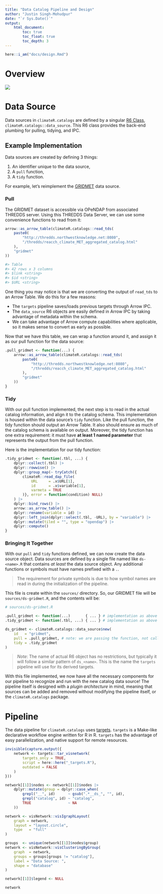 ```yaml
---
title: "Data Catalog Pipeline and Design"
author: "Justin Singh-Mohudpur"
date: "`r Sys.Date()`"
output:
    html_document:
        toc: true
        toc_float: true
        toc_depth: 3
---
```


```r
here::i_am("docs/design.Rmd")
```

# Overview

![](workflow.png)

# Data Source

Data sources in `climateR.catalogs` are defined by a singular [R6 Class](https://r6.r-lib.org/articles/Introduction.html),
`climateR.catalogs::data_source`. This R6 class provides the back-end plumbing for
pulling, tidying, and IPC.

## Example Implementation

Data sources are created by defining 3 things:

1. An identifier unique to the data source,
2. A `pull` function,
3. A `tidy` function.

For example, let's reimplement the [GRIDMET](https://www.climatologylab.org/gridmet.html) data source.

### Pull

The GRIDMET dataset is accessible via OPeNDAP from associated THREDDS server.
Using this THREDDS Data Server, we can use some convenience functions to read from it:

```r
arrow::as_arrow_table(climateR.catalogs::read_tds(
    paste0(
        "http://thredds.northwestknowledge.net:8080",
        "/thredds/reacch_climate_MET_aggregated_catalog.html"
    ),
    "gridmet"
))

#> Table
#> 42 rows x 3 columns
#> $link <string>
#> $id <string>
#> $URL <string>
```

One thing you may notice is that we are converting the output of `read_tds` to an Arrow Table.
We do this for a few reasons:

- The `targets` pipeline saves/loads previous targets through Arrow IPC.
- The `data_source` R6 objects are easily defined in Arrow IPC by taking advantage of metadata within the schema.
- We can take advantage of Arrow compute capabilities where applicable, so it makes sense to convert as early as possible.

Now that we have this table, we can wrap a function around it, and assign it as our pull function for the data source:

```r
.pull_gridmet <- function(...) {
    arrow::as_arrow_table(climateR.catalogs::read_tds(
        paste0(
            "http://thredds.northwestknowledge.net:8080",
            "/thredds/reacch_climate_MET_aggregated_catalog.html"
        ),
        "gridmet"
    ))
}
```
### Tidy

With our pull function implemented, the next step is to read in the actual catalog information, and align it to
the catalog schema. This implementation is housed within the data source's `tidy` function. Like the pull function,
the tidy function should output an Arrow Table. It also should ensure as much of the catalog schema is available on output.
Moreover, the tidy function has one extra requirement: it must have **at least 1 named parameter** that represents the output
from the pull function.

Here is the implementation for our tidy function:
```r
.tidy_gridmet <- function(.tbl, ...) {
    dplyr::collect(.tbl) |>
    dplyr::rowwise() |>
    dplyr::group_map(~ tryCatch({
        climateR::read_dap_file(
            URL     = .x$URL[1],
            id      = .x$variable[1],
            varmeta = TRUE
        )}, error = function(condition) NULL)
    ) |>
    dplyr::bind_rows() |>
    arrow::as_arrow_table() |>
    dplyr::rename(variable = id) |>
    dplyr::left_join(dplyr::select(.tbl, -URL), by = "variable") |>
    dplyr::mutate(tiled = "", type = "opendap") |>
    dplyr::compute()
}
```

### Bringing It Together
With our `pull` and `tidy` functions defined, we can now create the data source object. Data sources are defined by a single
file named like `ds-<name>.R` that contains *at least* the data source object.
Any additional functions or symbols must have names prefixed with a `.`.

> The requirement for private symbols is due to how symbol names are read in during the initialization of the pipeline.

This file is create within the `sources/` directory. So, our GRIDMET file will be `sources/ds-gridmet.R`, and the contents
will be:

```R
# sources/ds-gridmet.R

.pull_gridmet <- function(...)       { ... } # implementation as above
.tidy_gridmet <- function(.tbl, ...) { ... } # implementation as above

ds_gridmet <- climateR.catalogs::data_source$new(
    id   = "gridmet",
    pull = .pull_gridmet, # note: we are passing the function, not calling it
    tidy = .tidy_gridmet
)
```

> *Note*: The name of actual R6 object has no restrictions, but typically it will follow a similar pattern of
> `ds_<name>`. This is the name the `targets` pipeline will use for its derived targets.

With this file implemented, we now have all the necessary components for our pipeline to recognize and run with
the new catalog data source! The pipeline itself is designed with a *plugin architecture* in mind, meaning that
sources can be added and removed without modifying the pipeline itself, or the `climateR.catalogs` package.

# Pipeline

The data pipeline for `climateR.catalogs` uses [targets](https://github.com/ropensci/targets).
`targets` is a Make-like declarative workflow engine written for R in R. `targets` has the advantage
of easy parallelization, and native support for remote resources.

```r
invisible(capture.output({
    network <- targets::tar_visnetwork(
        targets_only = TRUE,
        script = here::here("_targets.R"),
        outdated = FALSE
    )
}))

network[[1]]$nodes <- network[[1]]$nodes |>
    dplyr::mutate(group = dplyr::case_when(
        grepl("__", id)      ~ gsub(".*__ds_", "", id),
        grepl("catalog", id) ~ "catalog",
        TRUE                 ~ NA
    ))

network <- visNetwork::visIgraphLayout(
    graph = network,
    layout = "layout.circle",
    type   = "full"
)

groups  <- unique(network[[1]]$nodes$group)
network <- visNetwork::visClusteringByGroup(
    graph  = network,
    groups = groups[groups != "catalog"],
    label = "Data Source: ",
    shape = "database"
)

network[[1]]$legend <- NULL

network
```
